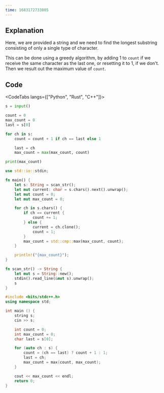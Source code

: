 ```yaml
---
time: 1683172733805
---
```


## Explanation



Here, we are provided a string and we need to find the longest substring consisting of only a single type of character.



This can be done using a greedy algorithm, by adding 1 to `count` if we receive the same character as the last one, or resetting it to 1, if we don't.
Then we result out the maximum value of `count`.

## Code



<CodeTabs langs={["Python", "Rust", "C++"]}>

```python
s = input()

count = 0
max_count = 0
last = s[0]

for ch in s:
    count = count + 1 if ch == last else 1

    last = ch
    max_count = max(max_count, count)

print(max_count)
```

```rust
use std::io::stdin;

fn main() {
    let s: String = scan_str();
    let mut current: char = s.chars().next().unwrap();
    let mut count = 0;
    let mut max_count = 0;

    for ch in s.chars() {
        if ch == current {
            count += 1;
        } else {
            current = ch.clone();
            count = 1;
        }
        max_count = std::cmp::max(max_count, count);
    }

    println!("{max_count}");
}

fn scan_str() -> String {
    let mut s = String::new();
    stdin().read_line(&mut s).unwrap();
    s
}
```

```cpp
#include <bits/stdc++.h>
using namespace std;

int main () {
    string s;
    cin >> s;

    int count = 0;
    int max_count = 0;
    char last = s[0];

    for (auto ch : s) {
        count = (ch == last) ? count + 1 : 1;
        last = ch;
        max_count = max(count, max_count);
    }

    cout << max_count << endl;
    return 0;
}

```

</CodeTabs>

